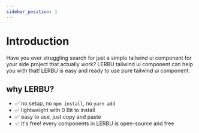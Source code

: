```yaml
---
sidebar_position: 1
---
```





# Introduction

Have you ever struggling search for just a simple tailwind ui component for your side project that actually work?
LERBU tailwind ui component can help you with that!
LERBU is easy and ready to use pure tailwind ui component.


## why LERBU?
- ✅ no setup, no `npm install`, no `yarn add`
- ✅ lightweight with 0 Bit to install
- ✅ easy to use, just copy and paste
- ✅ it's free! every components in LERBU is open-source and free